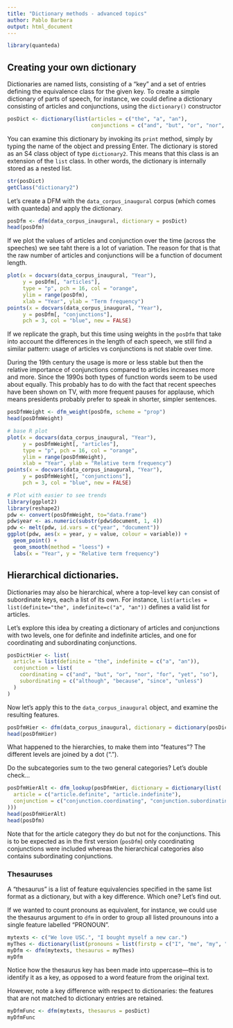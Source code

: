 ```yaml
---
title: "Dictionary methods - advanced topics"
author: Pablo Barbera
output: html_document
---
```


```r
library(quanteda)
```

## Creating your own dictionary

Dictionaries are named lists, consisting of a "key" and a set of entries defining the equivalence class for the given key.  To create a simple dictionary of parts of speech, for instance, we could define a dictionary consisting of articles and conjunctions, using the `dictionary()` constructor

```r
posDict <- dictionary(list(articles = c("the", "a", "an"),
                           conjunctions = c("and", "but", "or", "nor", "for", "yet", "so")))
```

You can examine this dictionary by invoking its `print` method, simply by typing the name of the object and pressing Enter. The dictionary is stored as an S4 class object of type `dictionary2`. This means that this class is an extension of the `list` class. In other words, the dictionary is internally stored as a nested list.

```r
str(posDict)
getClass("dictionary2")
```

Let's create a DFM with the `data_corpus_inaugural` corpus (which comes with quanteda) and apply the dictionary.

```r
posDfm <- dfm(data_corpus_inaugural, dictionary = posDict)
head(posDfm)
```

If we plot the values of articles and conjunction over the time (across the speeches) we see taht there is a lot of variation. The reason for that is that the raw number of articles and conjunctions will be a function of document length.

```r
plot(x = docvars(data_corpus_inaugural, "Year"), 
     y = posDfm[, "articles"],
     type = "p", pch = 16, col = "orange",
     ylim = range(posDfm),
     xlab = "Year", ylab = "Term frequency")
points(x = docvars(data_corpus_inaugural, "Year"), 
     y = posDfm[, "conjunctions"],
     pch = 3, col = "blue", new = FALSE)
```

If we replicate the graph, but this time using weights in the `posDfm` that take into account the differences in the length of each speech, we still find a similar pattern: usage of articles vs conjunctions is not stable over time. 

During the 19th century the usage is more or less stable but then the relative importance of conjunctions compared to articles increases more and more. Since the 1990s both types of function words seem to be used about equally. This probably has to do with the fact that recent speeches have been shown on TV, with more frequent pauses for applause, which means presidents probably prefer to speak in shorter, simpler sentences.

```r
posDfmWeight <- dfm_weight(posDfm, scheme = "prop")
head(posDfmWeight)

# base R plot
plot(x = docvars(data_corpus_inaugural, "Year"), 
     y = posDfmWeight[, "articles"],
     type = "p", pch = 16, col = "orange",
     ylim = range(posDfmWeight),
     xlab = "Year", ylab = "Relative term frequency")
points(x = docvars(data_corpus_inaugural, "Year"), 
     y = posDfmWeight[, "conjunctions"],
     pch = 3, col = "blue", new = FALSE)

# Plot with easier to see trends
library(ggplot2)
library(reshape2)
pdw <- convert(posDfmWeight, to="data.frame")
pdw$year <- as.numeric(substr(pdw$document, 1, 4))
pdw <- melt(pdw, id.vars = c("year", "document"))
ggplot(pdw, aes(x = year, y = value, colour = variable)) +
  geom_point() +
  geom_smooth(method = "loess") +
  labs(x = "Year", y = "Relative term frequency")
```

## Hierarchical dictionaries.

Dictionaries may also be hierarchical, where a top-level key can consist of subordinate keys, each a list of its own.  For instance, `list(articles = list(definite="the", indefinite=c("a", "an"))` defines a valid list for articles.  

Let's explore this idea by creating a dictionary of articles and conjunctions with two levels, one for definite and indefinite articles, and one for coordinating and  subordinating conjunctions.

```r
posDictHier <- list(
  article = list(definite = "the", indefinite = c("a", "an")),
  conjunction = list(
    coordinating = c("and", "but", "or", "nor", "for", "yet", "so"),
    subordinating = c("although", "because", "since", "unless")
  )
)
```

Now let's apply this to the `data_corpus_inaugural` object, and examine the resulting features. 

```r
posDfmHier <- dfm(data_corpus_inaugural, dictionary = dictionary(posDictHier))
head(posDfmHier)
```

What happened to the hierarchies, to make them into "features"? The different levels are joined by a dot (".").

Do the subcategories sum to the two general categories? Let's double check...

```r
posDfmHierAlt <- dfm_lookup(posDfmHier, dictionary = dictionary(list(
  article = c("article.definite", "article.indefinite"), 
  conjunction = c("conjunction.coordinating", "conjunction.subordinating")
)))
head(posDfmHierAlt)
head(posDfm)
```

Note that for the article category they do but not for the conjunctions. This is to be expected as in the first version (`posDfm`) only coordinating conjunctions were included whereas the hierarchical categories also contains subordinating conjunctions.

        
### Thesauruses

A "thesaurus" is a list of feature equivalencies specified in the same list format as a dictionary, but with a key difference. Which one? Let's find out.

If we wanted to count pronouns as equivalent, for instance, we could use the thesaurus argument to `dfm` in order to group all listed prounouns into a single feature labelled "PRONOUN".

```r
mytexts <- c("We love USC.", "I bought myself a new car.")
myThes <- dictionary(list(pronouns = list(firstp = c("I", "me", "my", "mine", "myself", "we", "us", "our", "ours"))))
myDfm <- dfm(mytexts, thesaurus = myThes)
myDfm
```

Notice how the thesaurus key has been made into uppercase---this is to identify it as a key, as opposed to a word feature from the original text.

However, note a key difference with respect to dictionaries: the features that are not matched to dictionary entries are retained.

```r
myDfmFunc <- dfm(mytexts, thesaurus = posDict)
myDfmFunc
```
